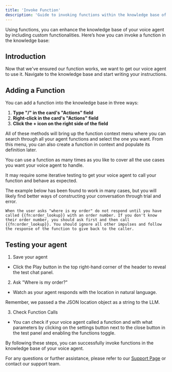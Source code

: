 ```yaml
---
title: 'Invoke Function'
description: 'Guide to invoking functions within the knowledge base of your voice agent'
---
```


Using functions, you can enhance the knowledge base of your voice agent by including custom functionalities. Here’s how you can invoke a function in the knowledge base:

## Introduction

Now that we've ensured our function works, we want to get our voice agent to use it. Navigate to the knowledge base and start writing your instructions.

## Adding a Function

You can add a function into the knowledge base in three ways:

1. **Type "/" in the card's "Actions" field**
2. **Right-click in the card's "Actions" field**
3. **Click the **+** icon on the right side of the field**

All of these methods will bring up the function context menu where you can search through all your agent functions and select the one you want. From this menu, you can also create a function in context and populate its definition later.

You can use a function as many times as you like to cover all the use cases you want your voice agent to handle.

<Tip>
It may require some iterative testing to get your voice agent to call your function and behave as expected.
</Tip>

The example below has been found to work in many cases, but you will likely find better ways of constructing your conversation through trial and error.

```plaintext
When the user asks "where is my order" do not respond until you have called {{fn:order_lookup}} with an order number. If you don't know their order number, you should ask first and then call {{fn:order_lookup}}. You should ignore all other impulses and follow the response of the function to give back to the caller.
```

## Testing your agent

1. Save your agent
- Click the Play button in the top right-hand corner of the header to reveal the test chat panel.

2. Ask "Where is my order?"
- Watch as your agent responds with the location in natural language.

Remember, we passed a the JSON location object as a string to the LLM.

3. Check Function Calls

- You can check if your voice agent called a function and with what parameters by clicking on the settings button next to the close button in the test panel and enabling the functions toggle.

By following these steps, you can successfully invoke functions in the knowledge base of your voice agent.

For any questions or further assistance, please refer to our [Support Page](/troubleshoot/support-guide) or contact our support team.
